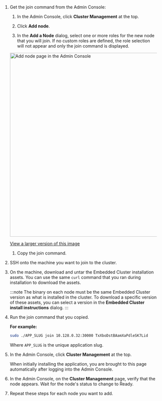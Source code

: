 1. Get the join command from the Admin Console:

   1. In the Admin Console, click **Cluster Management** at the top.

   1. Click **Add node**.
   
   1. In the **Add a Node** dialog, select one or more roles for the new node that you will join. If no custom roles are defined, the role selection will not appear and only the join command is displayed.

     <img alt="Add node page in the Admin Console" src="/images/admin-console-add-node.png" width="600px"/>

     [View a larger version of this image](/images/admin-console-add-node.png)
     
    1. Copy the join command.

1. SSH onto the machine you want to join to the cluster.

1. On the machine, download and untar the Embedded Cluster installation assets. You can use the same `curl` command that you ran during installation to download the assets.

    :::note
    The binary on each node must be the same Embedded Cluster version as what is installed in the cluster. To download a specific version of these assets, you can select a version in the **Embedded Cluster install instructions** dialog.
    :::

1. Run the join command that you copied.

    **For example:**

    ```bash
    sudo ./APP_SLUG join 10.128.0.32:30000 TxXboDstBAamXaPdleSK7Lid
    ```
    Where `APP_SLUG` is the unique application slug.

1. In the Admin Console, click **Cluster Management** at the top.

     When initially installing the application, you are brought to this page automatically after logging into the Admin Console.

1. In the Admin Console, on the **Cluster Management** page, verify that the node appears. Wait for the node's status to change to Ready.

1. Repeat these steps for each node you want to add.